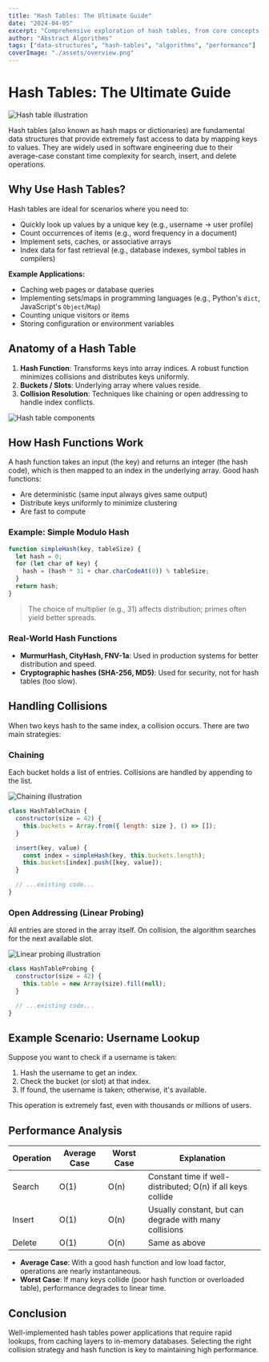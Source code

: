 ```yaml
---
title: "Hash Tables: The Ultimate Guide"
date: "2024-04-05"
excerpt: "Comprehensive exploration of hash tables, from core concepts to advanced techniques, enhanced with illustrative graphics."
author: "Abstract Algorithms"
tags: ["data-structures", "hash-tables", "algorithms", "performance"]
coverImage: "./assets/overview.png"
---
```


# Hash Tables: The Ultimate Guide

<img src="./assets/overview.png" alt="Hash table illustration" class="w-full my-6 rounded" />

Hash tables (also known as hash maps or dictionaries) are fundamental data structures that provide extremely fast access to data by mapping keys to values. They are widely used in software engineering due to their average-case constant time complexity for search, insert, and delete operations.

## Why Use Hash Tables?

Hash tables are ideal for scenarios where you need to:
- Quickly look up values by a unique key (e.g., username → user profile)
- Count occurrences of items (e.g., word frequency in a document)
- Implement sets, caches, or associative arrays
- Index data for fast retrieval (e.g., database indexes, symbol tables in compilers)

**Example Applications:**
- Caching web pages or database queries
- Implementing sets/maps in programming languages (e.g., Python's `dict`, JavaScript's `Object`/`Map`)
- Counting unique visitors or items
- Storing configuration or environment variables

## Anatomy of a Hash Table

1. **Hash Function**: Transforms keys into array indices. A robust function minimizes collisions and distributes keys uniformly.
2. **Buckets / Slots**: Underlying array where values reside.
3. **Collision Resolution**: Techniques like chaining or open addressing to handle index conflicts.

<img src="./assets/anatomy.png" alt="Hash table components" class="w-full my-6 rounded" />

## How Hash Functions Work

A hash function takes an input (the key) and returns an integer (the hash code), which is then mapped to an index in the underlying array. Good hash functions:
- Are deterministic (same input always gives same output)
- Distribute keys uniformly to minimize clustering
- Are fast to compute

### Example: Simple Modulo Hash

```javascript
function simpleHash(key, tableSize) {
  let hash = 0;
  for (let char of key) {
    hash = (hash * 31 + char.charCodeAt(0)) % tableSize;
  }
  return hash;
}
```

> The choice of multiplier (e.g., 31) affects distribution; primes often yield better spreads.

### Real-World Hash Functions
- **MurmurHash, CityHash, FNV-1a**: Used in production systems for better distribution and speed.
- **Cryptographic hashes (SHA-256, MD5)**: Used for security, not for hash tables (too slow).

## Handling Collisions

When two keys hash to the same index, a collision occurs. There are two main strategies:

### Chaining

Each bucket holds a list of entries. Collisions are handled by appending to the list.

<img src="./assets/chaining.png" alt="Chaining illustration" class="w-full my-6 rounded" />

```javascript
class HashTableChain {
  constructor(size = 42) {
    this.buckets = Array.from({ length: size }, () => []);
  }

  insert(key, value) {
    const index = simpleHash(key, this.buckets.length);
    this.buckets[index].push([key, value]);
  }

  // ...existing code...
}
```

### Open Addressing (Linear Probing)

All entries are stored in the array itself. On collision, the algorithm searches for the next available slot.

<img src="./assets/linear-probing.png" alt="Linear probing illustration" class="w-full my-6 rounded" />

```javascript
class HashTableProbing {
  constructor(size = 42) {
    this.table = new Array(size).fill(null);
  }

  // ...existing code...
}
```

## Example Scenario: Username Lookup

Suppose you want to check if a username is taken:
1. Hash the username to get an index.
2. Check the bucket (or slot) at that index.
3. If found, the username is taken; otherwise, it's available.

This operation is extremely fast, even with thousands or millions of users.

## Performance Analysis

| Operation    | Average Case | Worst Case | Explanation |
|--------------|--------------|------------|-------------|
| Search       | O(1)         | O(n)       | Constant time if well-distributed; O(n) if all keys collide |
| Insert       | O(1)         | O(n)       | Usually constant, but can degrade with many collisions |
| Delete       | O(1)         | O(n)       | Same as above |

- **Average Case**: With a good hash function and low load factor, operations are nearly instantaneous.
- **Worst Case**: If many keys collide (poor hash function or overloaded table), performance degrades to linear time.

## Conclusion

Well-implemented hash tables power applications that require rapid lookups, from caching layers to in-memory databases. Selecting the right collision strategy and hash function is key to maintaining high performance.
